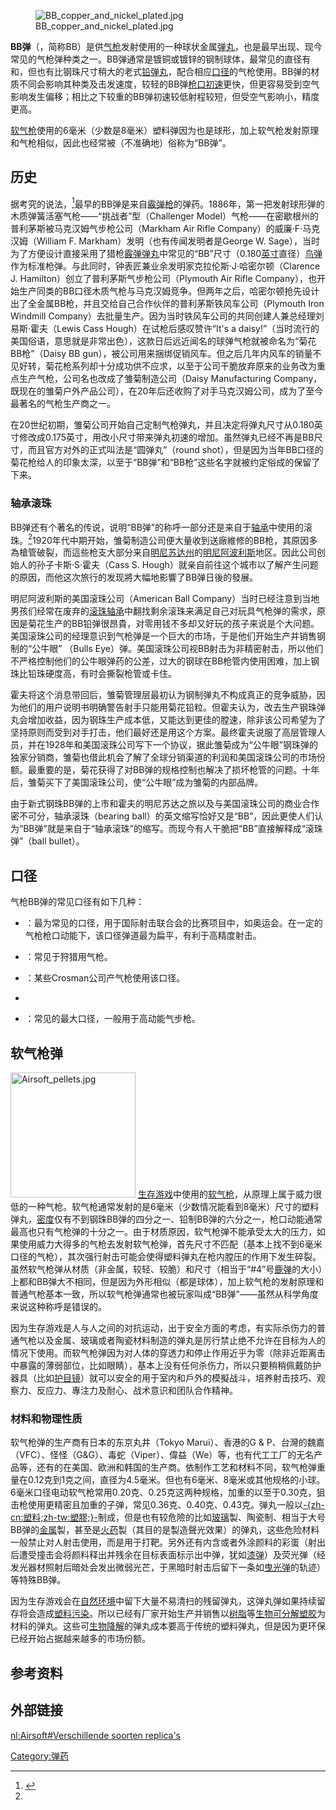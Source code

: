 {{refimprove|time=2019-11-09T09:07:22+00:00}}
{{expert|time=2011-03-07T20:31:22+00:00}}
{{NoteTA
|G1=Military
|G2=長度單位
|G3=Firearms
}}
[[Image:BB_copper_and_nickel_plated.jpg|right]]

'''BB弹'''（{{lang-en|BB shot}}，简称BB）是供[[气枪|气枪]]发射使用的一种球状金属[[弹丸|弹丸]]，也是最早出现、现今常见的气枪弹种类之一。BB弹通常是镀铜或镀锌的钢制球体，最常见的直径有{{convert|0.177|in|mm|disp=flip}}和{{convert|0.22|in|mm|disp=flip}}，但也有比钢珠尺寸稍大的老式[[铅弹丸|铅弹丸]]，配合相应[[口径|口径]]的气枪使用。BB弹的材质不同会影响其种类及击发速度，较轻的BB弹[[枪口初速|枪口初速]]更快，但更容易受到空气影响发生偏移；相比之下较重的BB弹初速较低射程较短，但受空气影响小，精度更高。

[[软气枪|软气枪]]使用的6毫米（少数是8毫米）塑料弹因为也是球形，加上软气枪发射原理和气枪相似，因此也经常被（不准确地）俗称为“BB弹”。

== 历史 ==
据考究的说法，<ref name="BB history">{{cite web|url=http://www.pyramydair.com/article/BB_History_February_2006/28|title=A short history of the BB|publisher=PyramydAir|author=Tom Gaylord|date=|accessdate=2017-01-15|archive-date=2017-02-23|archive-url=https://web.archive.org/web/20170223070840/http://www.pyramydair.com/article/BB_History_February_2006/28|dead-url=no}}</ref>最早的BB弹是来自[[霰弹枪|霰弹枪]]的弹药。1886年，第一把发射球形弹的木质弹簧活塞气枪——“挑战者”型（Challenger Model）气枪——在密歇根州的普利茅斯被马克汉姆气步枪公司（Markham Air Rifle Company）的威廉·F·马克汉姆（William F. Markham）发明（也有传闻发明者是George W. Sage），当时为了方便设计直接采用了猎枪[[霰弹弹丸|霰弹弹丸]]中常见的“BB”尺寸（0.180[[英寸|英寸]]直径）[[霰弹#鸟弹|鸟弹]]作为标准枪弹。与此同时，钟表匠兼业余发明家克拉伦斯·J·哈密尔顿（Clarence J. Hamilton）创立了普利茅斯气步枪公司（Plymouth Air Rifle Company），也开始生产同类的BB口径木质气枪与马克汉姆竞争。但两年之后，哈密尔顿抢先设计出了全金属BB枪，并且交给自己合作伙伴的普利茅斯铁风车公司（Plymouth Iron Windmill Company）去批量生产。因为当时铁风车公司的共同创建人兼总经理刘易斯·霍夫（Lewis Cass Hough）在试枪后感叹赞许“It's a daisy!”（当时流行的美国俗语，意思就是非常出色），这款日后远近闻名的球弹气枪就被命名为“菊花BB枪”（Daisy BB gun），被公司用来捆绑促销风车。但之后几年内风车的销量不见好转，菊花枪系列却十分成功供不应求，以至于公司干脆放弃原来的业务改为重点生产气枪，公司名也改成了雏菊制造公司（Daisy Manufacturing Company，既现在的雏菊户外产品公司），在20年后还收购了对手马克汉姆公司，成为了至今最著名的气枪生产商之一。

在20世纪初期，雏菊公司开始自己定制气枪弹丸，并且决定将弹丸尺寸从0.180英寸修改成0.175英寸，用改小尺寸带来弹丸初速的增加。虽然弹丸已经不再是BB尺寸，而且官方对外的正式叫法是“圆弹丸”（round shot），但是因为当年BB口径的菊花枪给人的印象太深，以至于“BB弹”和“BB枪”这些名字就被约定俗成的保留了下来。

=== 轴承滚珠 ===
BB弹还有个著名的传说，说明“BB弹”的称呼一部分还是来自于[[轴承|轴承]]中使用的滚珠。<ref name="BB history"/>1920年代中期开始，雏菊制造公司便大量收到送廠維修的BB枪，其原因多為槍管破裂，而這些枪支大部分来自[[明尼苏达州|明尼苏达州]]的[[明尼阿波利斯|明尼阿波利斯]]地区。因此公司创始人的孙子卡斯·S·霍夫（Cass S. Hough）就亲自前往这个城市以了解产生问题的原因，而他这次旅行的发现將大幅地影響了BB弹日後的發展。

明尼阿波利斯的美国滚珠公司（American Ball Company）当时已经注意到当地男孩们经常在废弃的[[滚珠轴承|滚珠轴承]]中翻找剩余滚珠来满足自己对玩具气枪弹的需求，原因是菊花生产的BB铅弹很昂貴，对零用钱不多却又好玩的孩子来说是个大问题。美国滚珠公司的经理意识到气枪弹是一个巨大的市场，于是他们开始生产并销售钢制的“公牛眼” （Bulls Eye）弹。美国滚珠公司视BB射击为非精密射击，所以他们不严格控制他们的公牛眼弹药的公差，过大的钢球在BB枪管内使用困难，加上钢珠比铅珠硬度高，有时会撕裂枪管或卡住。

霍夫将这个消息带回后，雏菊管理层最初认为钢制弹丸不构成真正的竞争威胁，因为他们的用户说明书明确警告射手只能用菊花铅粒。但霍夫认为，改去生产钢珠弹丸会增加收益，因为钢珠生产成本低，又能达到更佳的膛速，除非该公司希望为了坚持原则而受到对手打击，他们最好还是用这个方案。最终霍夫说服了高层管理人员，并在1928年和美国滚珠公司写下一个协议，据此雏菊成为“公牛眼”钢珠弹的独家分销商，雏菊也借此机会了解了全球分销渠道的利润和美国滚珠公司的市场份额。最重要的是，菊花获得了对BB弹的规格控制也解决了损坏枪管的问题。十年后，雏菊买下了美国滚珠公司，使“公牛眼”成为雏菊的内部品牌。

由于新式钢珠BB弹的上市和霍夫的明尼苏达之旅以及与美国滚珠公司的商业合作密不可分，轴承滚珠（bearing ball）的英文缩写恰好又是“BB”，因此更使人们认为“BB弹”就是来自于“轴承滚珠”的缩写。而现今有人干脆把“BB”直接解释成“滚珠弹”（ball bullet）。

== 口径 ==
气枪BB弹的常见口径有如下几种：
* {{convert|0.177|in|mm|disp=flip}}：最为常见的口径，用于国际射击联合会的比赛项目中，如奥运会。在一定的气枪枪口动能下，该口径弹道最为扁平，有利于高精度射击。
* {{convert|0.22|in|mm|sigfig=3|disp=flip}}：常见于狩猎用气枪。
* {{convert|9|mm|in|sigfig=3}}：某些Crosman公司产气枪使用该口径。
* {{convert|0.45|in|mm|sigfig=3|disp=flip}}
* {{convert|0.50|in|mm|sigfig=3|disp=flip}}：常见的最大口径，一般用于高动能气步枪。

==软气枪弹==
[[File:Airsoft_pellets.jpg|200px]]
[[生存游戏|生存游戏]]中使用的[[软气枪|软气枪]]，从原理上属于威力很低的一种气枪。软气枪通常发射的是6毫米（少数情况能看到8毫米）尺寸的塑料弹丸，[[密度|密度]]仅有不到钢珠BB弹的四分之一、铅制BB弹的六分之一，枪口动能通常最高也只有气枪弹的十分之一。由于材质原因，软气枪弹不能承受太大的压力，如果使用威力大得多的气枪去发射软气枪弹，首先尺寸不匹配（基本上找不到6毫米口径的气枪），其次强行射击可能会使得塑料弹丸在枪内膛压的作用下发生碎裂。虽然软气枪弹从材质（非金属，较轻、较脆）和尺寸（相当于“#4”号[[霰弹#鹿弹|鹿弹]]的大小）上都和BB弹大不相同，但是因为外形相似（都是球体），加上软气枪的发射原理和普通气枪基本一致，所以软气枪弹通常也被玩家叫成“BB弹”——虽然从科学角度来说这种称呼是错误的。

因为生存游戏是人与人之间的对抗运动，出于安全方面的考虑，有实际杀伤力的普通气枪以及金属、玻璃或者陶瓷材料制造的弹丸是厉行禁止绝不允许在目标为人的情况下使用。而软气枪弹因为对人体的穿透力和停止作用近乎为零（除非近距离击中暴露的薄弱部位，比如眼睛），基本上没有任何杀伤力，所以只要稍稍佩戴防护器具（比如[[护目镜|护目镜]]）就可以安全的用于室内和戶外的模擬战斗，培养射击技巧、观察力、反应力、專注力及耐心、战术意识和团队合作精神。

===材料和物理性质===
软气枪弹的生产商有日本的东京丸井（Tokyo Marui）、香港的G & P、台灣的魏嘉（VFC）、怪怪（G&G）、毒蛇（Viper）、偉益（We）等，也有代工工厂的无名产品等，还有的在美国、欧洲和韩国的生产商。依制作工艺和材料不同，软气枪弹重量在0.12克到1克之间，直径为4.5毫米。但也有6毫米、8毫米或其他规格的小球。6毫米口径电动软气枪常用0.20克、0.25克这两种规格，加重的以至于0.30克，狙击枪使用更精密且加重的子弹，常见0.36克、0.40克、0.43克。弹丸一般以[[塑料|-{zh-cn:塑料;zh-tw:塑膠;}-]]制成，但是也有较危險的比如[[玻璃|玻璃]]製、陶瓷制、相当于大号BB弹的[[金属|金属]]製，甚至是[[火药|火药]]製（其目的是製造聲光效果）的弹丸，这些危险材料一般禁止对人射击使用，而是用于打靶。另外还有内含或者外涂颜料的彩蛋（射出后遭受撞击会将颜料释出并残余在目标表面标示出中弹，犹如[[漆弹|漆弹]]）及荧光弹（经发光器材照射后暗处会发出微弱光芒，于黑暗时射击后留下一条如[[曳光弹|曳光弹]]的轨迹）等特殊BB弹。

因为生存游戏会在[[自然环境|自然环境]]中留下大量不易清扫的残留弹丸，这弹丸弹如果持续留存将会造成[[塑料污染|塑料污染]]。所以已经有厂家开始生产并销售以[[树脂|树脂]]等[[生物可分解塑胶|生物可分解塑胶]]为材料的弹丸。这些可[[生物降解|生物降解]]的弹丸成本要高于传统的塑料弹丸，但是因为更环保已经开始占据越来越多的市场份额。

==参考资料==
{{reflist}}

==外部链接==

[[Category:弹药|Category:弹药]]

[[nl:Airsoft#Verschillende_soorten_replica's|nl:Airsoft#Verschillende soorten replica's]]
